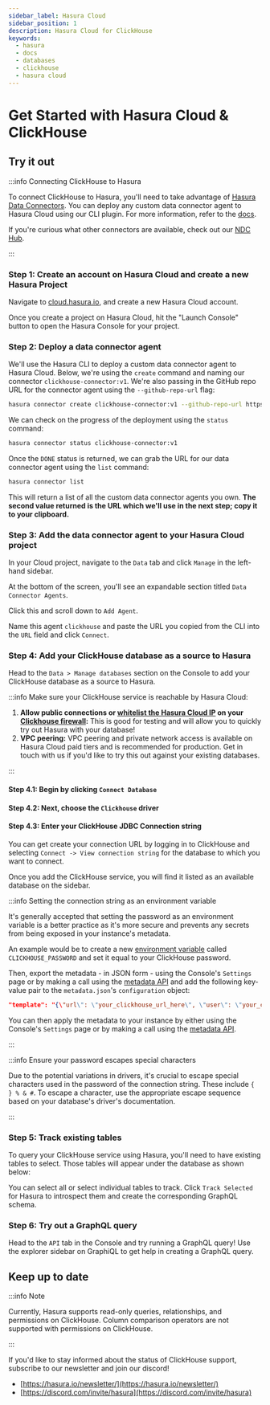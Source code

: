 ```yaml
---
sidebar_label: Hasura Cloud
sidebar_position: 1
description: Hasura Cloud for ClickHouse
keywords:
  - hasura
  - docs
  - databases
  - clickhouse
  - hasura cloud
---
```



# Get Started with Hasura Cloud & ClickHouse

## Try it out

:::info Connecting ClickHouse to Hasura

To connect ClickHouse to Hasura, you'll need to take advantage of
[Hasura Data Connectors](/databases/data-connectors/index.mdx). You can deploy any custom data connector agent to Hasura
Cloud using our CLI plugin. For more information, refer to the [docs](/hasura-cli/connector-plugin/index.mdx).

If you're curious what other connectors are available, check out our [NDC Hub](https://github.com/hasura/ndc-hub).

:::

### Step 1: Create an account on Hasura Cloud and create a new Hasura Project

Navigate to
[cloud.hasura.io](https://cloud.hasura.io/signup/?pg=docs&plcmt=body&cta=navigate-to-cloud-hasura-io&tech=default&skip_onboarding=true),
and create a new Hasura Cloud account.

Once you create a project on Hasura Cloud, hit the "Launch Console" button to open the Hasura Console for your project.

<Thumbnail
  src="/img/databases/data-connector/create-project.png"
  alt="Connect new or existing database"
  width="1000px"
/>

### Step 2: Deploy a data connector agent

We'll use the Hasura CLI to deploy a custom data connector agent to Hasura Cloud. Below, we're using the `create`
command and naming our connector `clickhouse-connector:v1`. We're also passing in the GitHub repo URL for the connector
agent using the `--github-repo-url` flag:

```bash
hasura connector create clickhouse-connector:v1 --github-repo-url https://github.com/hasura/clickhouse_gdc_v2/tree/main
```

We can check on the progress of the deployment using the `status` command:

```bash
hasura connector status clickhouse-connector:v1
```

Once the `DONE` status is returned, we can grab the URL for our data connector agent using the `list` command:

```bash
hasura connector list
```

This will return a list of all the custom data connector agents you own. **The second value returned is the URL which
we'll use in the next step; copy it to your clipboard.**

### Step 3: Add the data connector agent to your Hasura Cloud project

In your Cloud project, navigate to the `Data` tab and click `Manage` in the left-hand sidebar.

At the bottom of the screen, you'll see an expandable section titled `Data Connector Agents`.

<Thumbnail src="/img/databases/clickhouse/add-agent.png" alt="Add the agent for a ClickHouse database" width="1000px" />

Click this and scroll down to `Add Agent`.

Name this agent `clickhouse` and paste the URL you copied from the CLI into the `URL` field and click `Connect`.

<Thumbnail
  src="/img/databases/clickhouse/configure-agent.png"
  alt="Add the agent for a ClickHouse database"
  width="1000px"
/>

### Step 4: Add your ClickHouse database as a source to Hasura

Head to the `Data > Manage databases` section on the Console to add your ClickHouse database as a source to Hasura.

:::info Make sure your ClickHouse service is reachable by Hasura Cloud:

1.  **Allow public connections or
    [whitelist the Hasura Cloud IP](/hasura-cloud/projects/create.mdx#cloud-projects-create-allow-nat-ip) on your
    [Clickhouse firewall](https://clickhouse.com/docs/en/manage/security/ip-access-list#create-or-modify-an-ip-access-list):**
    This is good for testing and will allow you to quickly try out Hasura with your database!
2.  **VPC peering:** VPC peering and private network access is available on Hasura Cloud paid tiers and is recommended
    for production. Get in touch with us if you'd like to try this out against your existing databases.

:::

#### Step 4.1: Begin by clicking `Connect Database`

<Thumbnail src="/img/databases/data-connector/manage-databases.png" alt="Manage databases" width="1000px" />

#### Step 4.2: Next, choose the `Clickhouse` driver

<Thumbnail src="/img/databases/clickhouse/choose-clickhouse.png" alt="temp" width="1000px" />

#### Step 4.3: Enter your ClickHouse JDBC Connection string

<Thumbnail
  src="/img/databases/clickhouse/database-config.png"
  alt="Setting the ClickHouse connection details."
  width="1000px"
/>

You can get create your connection URL by logging in to ClickHouse and selecting `Connect -> View connection string` for
the database to which you want to connect.

Once you add the ClickHouse service, you will find it listed as an available database on the sidebar.

:::info Setting the connection string as an environment variable

It's generally accepted that setting the password as an environment variable is a better practice as it's more secure
and prevents any secrets from being exposed in your instance's metadata.

An example would be to create a new
[environment variable](/deployment/graphql-engine-flags/index.mdx#using-environment-variables) called
`CLICKHOUSE_PASSWORD` and set it equal to your ClickHouse password.

Then, export the metadata - in JSON form - using the Console's `Settings` page or by making a call using the
[metadata API](api-reference/metadata-api/manage-metadata.mdx#metadata-export-metadata) and add the following key-value
pair to the `metadata.json`'s `configuration` object:

```json
"template": "{\"url\": \"your_clickhouse_url_here\", \"user\": \"your_clickhouse_user\", \"password\": \"{{getEnvironmentVariable(\"CLICKHOUSE_PASSWORD\")}}\", \"tables\": null}"
```

You can then apply the metadata to your instance by either using the Console's `Settings` page or by making a call using
the [metadata API](api-reference/metadata-api/manage-metadata.mdx#metadata-apply-metadata).

:::

:::info Ensure your password escapes special characters

Due to the potential variations in drivers, it's crucial to escape special characters used in the password of the
connection string. These include `{ } % & #`. To escape a character, use the appropriate escape sequence based on your
database's driver's documentation.

:::

### Step 5: Track existing tables

To query your ClickHouse service using Hasura, you'll need to have existing tables to select. Those tables will appear
under the database as shown below:

<Thumbnail src="/img/databases/clickhouse/track-tables-1.png" alt="Tracking tables." width="1000px" />

You can select all or select individual tables to track. Click `Track Selected` for Hasura to introspect them and create
the corresponding GraphQL schema.

<Thumbnail src="/img/databases/clickhouse/track-tables-2.png" alt="Tracking tables selected." width="1000px" />

### Step 6: Try out a GraphQL query

Head to the `API` tab in the Console and try running a GraphQL query! Use the explorer sidebar on GraphiQL to get help
in creating a GraphQL query.

<Thumbnail src="/img/databases/clickhouse/query.png" alt="Try a GraphQL query" width="1000px" />

## Keep up to date

:::info Note

Currently, Hasura supports read-only queries, relationships, and permissions on ClickHouse. Column comparison operators
are not supported with permissions on ClickHouse.

:::

If you'd like to stay informed about the status of ClickHouse support, subscribe to our newsletter and join our discord!

- [https://hasura.io/newsletter/](https://hasura.io/newsletter/)
- [https://discord.com/invite/hasura](https://discord.com/invite/hasura)
